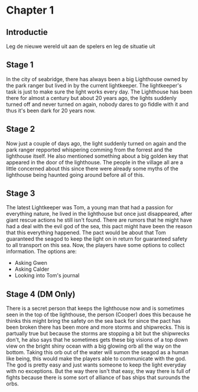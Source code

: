 # Chapter 1
## Introductie
Leg de nieuwe wereld uit aan de spelers en leg de situatie uit
## Stage 1
In the city of seabridge, there has always been a big Lighthouse owned by the park ranger but lived in by the current lightkeeper. The lightkeeper's task is just to make sure the light works every day. The Lighthouse has been there for almost a century but about 20 years ago, the lights suddenly turned off and never turned on again, nobody dares to go fiddle with it and thus it's been dark for 20 years now.

## Stage 2
Now just a couple of days ago, the light suddenly turned on again and the park ranger repported whispering comming from the forrest and the lighthouse itself. He also mentioned something about a big golden key that appeared in the door of the lighthouse. The people in the village all are a little concerned about this since there were already some myths of the lighthouse being haunted going around before all of this.

## Stage 3
The latest Lightkeeper was Tom, a young man that had a passion for everything nature, he lived in the lighthouse but once just disappeared, after giant rescue actions he still isn't found. There are rumors that he might have had a deal with the evil god of the sea, this pact might have been the reason that this everything happened. The pact would be about that Tom guaranteed the seagod to keep the light on in return for guaranteed safety to all transport on this sea.
Now, the players have some options to collect information. The options are:
- Asking Gwen
- Asking Calder
- Looking into Tom's journal

## Stage 4 (DM Only)
There is a secret person that keeps the lighthouse now and is sometimes seen in the top of tbe lighthouse, the person (Cooper) does this because he thinks this might bring the safety on the sea back for since the pact has been broken there has been more and more storms and shipwrecks. This is partually true but because the storms are stopping a bit but the shipwrecks don't, he also says that he sometimes gets these big visions of a top down view on the bright shiny ocean with a big glowing orb all the way on the bottom. Taking this orb out of the water will sumon the seagod as a human like being, this would make the players able to communicate with the god. The god is pretty easy and just wants someone to keep the light everyday with no exceptions. But the way there isn't that easy, the way there is full of fights because there is some sort of alliance of bas ships that surounds the orbs. 